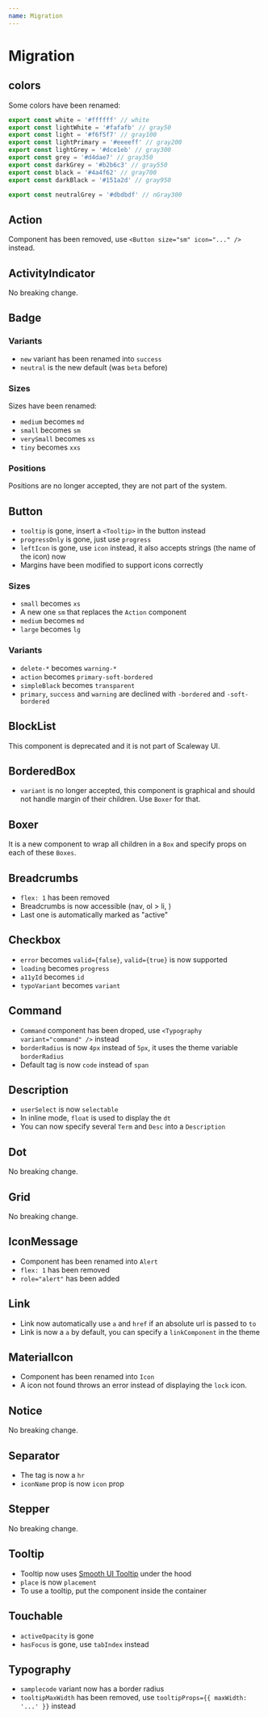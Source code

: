 ```yaml
---
name: Migration
---
```


# Migration

## colors

Some colors have been renamed:

```js
export const white = '#ffffff' // white
export const lightWhite = '#fafafb' // gray50
export const light = '#f6f5f7' // gray100
export const lightPrimary = '#eeeeff' // gray200
export const lightGrey = '#dce1eb' // gray300
export const grey = '#d4dae7' // gray350
export const darkGrey = '#b2b6c3' // gray550
export const black = '#4a4f62' // gray700
export const darkBlack = '#151a2d' // gray950

export const neutralGrey = '#dbdbdf' // nGray300
```

## Action

Component has been removed, use `<Button size="sm" icon="..." />` instead.

## ActivityIndicator

No breaking change.

## Badge

### Variants

- `new` variant has been renamed into `success`
- `neutral` is the new default (was `beta` before)

### Sizes

Sizes have been renamed:

- `medium` becomes `md`
- `small` becomes `sm`
- `verySmall` becomes `xs`
- `tiny` becomes `xxs`

### Positions

Positions are no longer accepted, they are not part of the system.

## Button

- `tooltip` is gone, insert a `<Tooltip>` in the button instead
- `progressOnly` is gone, just use `progress`
- `leftIcon` is gone, use `icon` instead, it also accepts strings (the name of the icon) now
- Margins have been modified to support icons correctly

### Sizes

- `small` becomes `xs`
- A new one `sm` that replaces the `Action` component
- `medium` becomes `md`
- `large` becomes `lg`

### Variants

- `delete-*` becomes `warning-*`
- `action` becomes `primary-soft-bordered`
- `simpleBlack` becomes `transparent`
- `primary`, `success` and `warning` are declined with `-bordered` and `-soft-bordered`

## BlockList

This component is deprecated and it is not part of Scaleway UI.

## BorderedBox

- `variant` is no longer accepted, this component is graphical and should not handle margin of their children. Use `Boxer` for that.

## Boxer

It is a new component to wrap all children in a `Box` and specify props on each of these `Boxes`.

## Breadcrumbs

- `flex: 1` has been removed
- Breadcrumbs is now accessible (nav, ol > li, )
- Last one is automatically marked as "active"

## Checkbox

- `error` becomes `valid={false}`, `valid={true}` is now supported
- `loading` becomes `progress`
- `a11yId` becomes `id`
- `typoVariant` becomes `variant`

## Command

- `Command` component has been droped, use `<Typography variant="command" />` instead
- `borderRadius` is now `4px` instead of `5px`, it uses the theme variable `borderRadius`
- Default tag is now `code` instead of `span`

## Description

- `userSelect` is now `selectable`
- In inline mode, `float` is used to display the `dt`
- You can now specify several `Term` and `Desc` into a `Description`

## Dot

No breaking change.

## Grid

No breaking change.

## IconMessage

- Component has been renamed into `Alert`
- `flex: 1` has been removed
- `role="alert"` has been added

## Link

- Link now automatically use `a` and `href` if an absolute url is passed to `to`
- Link is now a `a` by default, you can specify a `linkComponent` in the theme

## MaterialIcon

- Component has been renamed into `Icon`
- A icon not found throws an error instead of displaying the `lock` icon.

## Notice

No breaking change.

## Separator

- The tag is now a `hr`
- `iconName` prop is now `icon` prop

## Stepper

No breaking change.

## Tooltip

- Tooltip now uses [Smooth UI Tooltip](https://smooth-ui.smooth-code.com/docs-components-tooltip) under the hood
- `place` is now `placement`
- To use a tooltip, put the component inside the container

## Touchable

- `activeOpacity` is gone
- `hasFocus` is gone, use `tabIndex` instead

## Typography

- `samplecode` variant now has a border radius
- `tooltipMaxWidth` has been removed, use `tooltipProps={{ maxWidth: '...' }}` instead
